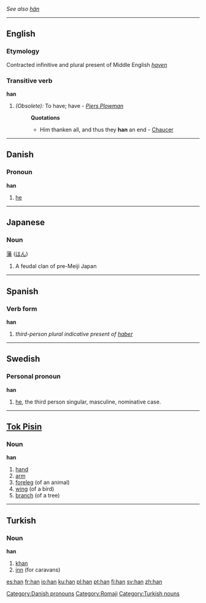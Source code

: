 ''See also [[hän]]''

----

==English==
===Etymology===
Contracted infinitive and plural present of Middle English ''[[haven]]''

===Transitive verb===
'''han'''
#''(Obsolete):'' To have; have - ''[[Piers Plowman]]''
#:'''Quotations'''
#:*Him thanken all, and thus they '''han''' an end - [[Chaucer]]

----

==Danish==

=== Pronoun ===
'''han'''

#[[he]]

[[Category:Danish pronouns]]

----

==Japanese==
===Noun===
[[藩]] ([[はん]])

# A feudal clan of pre-Meiji Japan

[[Category:Romaji]]

----

==Spanish==

===Verb form===
'''han'''
# ''third-person plural indicative present of [[haber]]''

----

==Swedish==
===Personal pronoun===
'''han'''
# [[he]], the third person singular, masculine, nominative case.

----

==[[Tok Pisin]]==

===Noun===
'''han'''
#[[hand]]
#[[arm]]
#[[foreleg]] (of an animal)
#[[wing]] (of a bird)
#[[branch]] (of a tree)

----

==Turkish==
===Noun===
'''han'''

# [[khan]]
# [[inn]] (for caravans)

[[Category:Turkish nouns]]

[[es:han]]
[[fr:han]]
[[io:han]]
[[ku:han]]
[[pl:han]]
[[pt:han]]
[[fi:han]]
[[sv:han]]
[[zh:han]]
